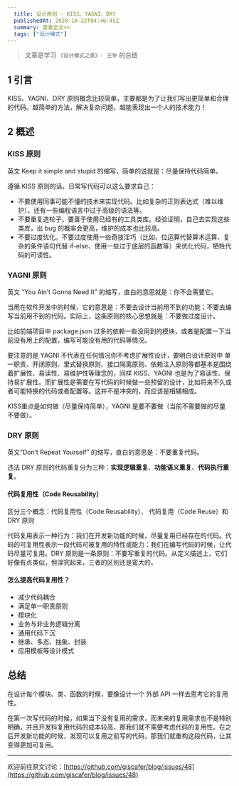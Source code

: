 ```yaml
---
  title: 设计原则 - KISS、YAGNI、DRY
  publishedAt: 2020-10-22T04:46:45Z
  summary: 查看全文>>
  tags: ["设计模式"]
---
```


> 文章是学习 `《设计模式之美》- 王争` 的总结

## 1 引言

KISS、YAGNI、DRY 原则概念比较简单，主要都是为了让我们写出更简单和合理的代码。越简单的方法，解决复杂问题，越能表现出一个人的技术能力！

## 2 概述



### KISS 原则

英文 Keep it simple and stupid 的缩写，简单的说就是：尽量保持代码简单。

遵循 KISS 原则的话，日常写代码可以这么要求自己：

- 不要使用同事可能不懂的技术来实现代码。比如复杂的正则表达式（难以维护），还有一些编程语言中过于高级的语法等。
- 不要重复造轮子，要善于使用已经有的工具类库。经验证明，自己去实现这些类库，出 bug 的概率会更高，维护的成本也比较高。
- 不要过度优化。不要过度使用一些奇技淫巧（比如，位运算代替算术运算、复杂的条件语句代替 if-else、使用一些过于底层的函数等）来优化代码，牺牲代码的可读性。



### YAGNI 原则

英文 “You Ain’t Gonna Need It” 的缩写，直白的意思就是：你不会需要它。 

当用在软件开发中的时候，它的意思是：不要去设计当前用不到的功能；不要去编写当前用不到的代码。实际上，这条原则的核心思想就是：不要做过度设计。

 比如前端项目中 package.json 过多的依赖一些没用到的模块，或者是配置一下当前没有用上的配置，编写可能没有用的代码等情况。 

要注意的是 YAGNI 不代表在任何情况你不考虑扩展性设计，要明白设计原则中 单一职责、开闭原则、里式替换原则、接口隔离原则、依赖注入原则等都基本是围绕着扩展性、易读性、易维护性等理念的，同样 KISS、YAGNI 也是为了易读性、保持易扩展性。而扩展性是需要在写代码的时候做一些预留的设计，比如将来不久或者可能特换的代码或者配置等。这并不是冲突的，而应该是相辅相成。

 KISS重点是如何做（尽量保持简单），YAGNI 是要不要做（当前不需要做的尽量不要做）。

### DRY 原则

英文“Don’t  Repeat Yourself” 的缩写，直白的意思是：不要重复代码。

违法 DRY 原则的代码重复分为三种：**实现逻辑重复**、**功能语义重复**、**代码执行重复**。

#### 代码复用性（Code Reusability）

区分三个概念：代码复用性（Code Reusability）、 代码复用（Code Reuse）和 DRY 原则

代码复用表示一种行为：我们在开发新功能的时候，尽量复用已经存在的代码。代码的可复用性表示一段代码可被复用的特性或能力：我们在编写代码的时候，让代码尽量可复用。DRY 原则是一条原则：不要写重复的代码。从定义描述上，它们好像有点类似，但深究起来，三者的区别还是蛮大的。

#### 怎么提高代码复用性？

- 减少代码耦合
- 满足单一职责原则
- 模块化
- 业务与非业务逻辑分离
- 通用代码下沉
- 继承、多态、抽象、封装
- 应用模板等设计模式



## 总结

在设计每个模块、类、函数的时候，要像设计一个 外部 API 一样去思考它的复用性。

在第一次写代码的时候，如果当下没有复用的需求，而未来的复用需求也不是特别明确，并且开发科复用代码的成本较高，那我们就不需要考虑代码的复用性。在之后开发新功能的时候，发现可以复用之前写的代码，那我们就重构这段代码，让其变得更加可复用。





---
欢迎前往原文讨论：[https://github.com/giscafer/blog/issues/48](https://github.com/giscafer/blog/issues/48)
